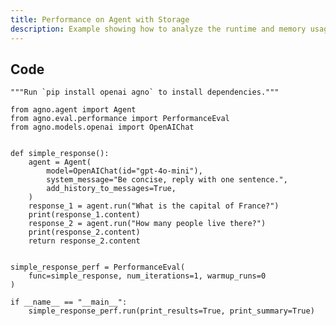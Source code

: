 ```yaml
---
title: Performance on Agent with Storage
description: Example showing how to analyze the runtime and memory usage of an Agent that is using storage.
---
```


## Code

```
"""Run `pip install openai agno` to install dependencies."""

from agno.agent import Agent
from agno.eval.performance import PerformanceEval
from agno.models.openai import OpenAIChat


def simple_response():
    agent = Agent(
        model=OpenAIChat(id="gpt-4o-mini"),
        system_message="Be concise, reply with one sentence.",
        add_history_to_messages=True,
    )
    response_1 = agent.run("What is the capital of France?")
    print(response_1.content)
    response_2 = agent.run("How many people live there?")
    print(response_2.content)
    return response_2.content


simple_response_perf = PerformanceEval(
    func=simple_response, num_iterations=1, warmup_runs=0
)

if __name__ == "__main__":
    simple_response_perf.run(print_results=True, print_summary=True)
```